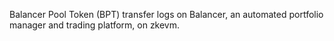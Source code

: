 Balancer Pool Token (BPT) transfer logs on Balancer, an automated portfolio manager and trading platform, on zkevm.
